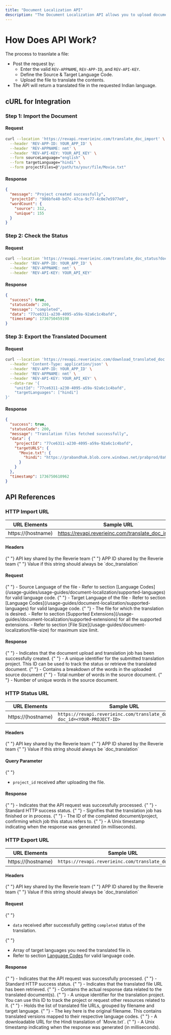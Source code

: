 ```yaml
---
title: "Document Localization API"
description: "The Document Localization API allows you to upload documents (PDFs, Word files, Text, etc.) and receive fully translated versions in the desired language. "
---
```


# How Does API Work?

The process to trasnlate a file:

- Post the request by:
  - Enter the valid `REV-APPNAME`, `REV-APP-ID`, and `REV-API-KEY`.
  - Define the Source & Target Language Code.
  - Upload the file to translate the contents.
- The API will return a translated file in the requested Indian language.

## cURL for Integration
### Step 1: Import the Document
#### Request
```bash
curl --location 'https://revapi.reverieinc.com/translate_doc_import' \
  --header 'REV-APP-ID: YOUR_APP_ID' \
  --header 'REV-APPNAME: nmt' \
  --header 'REV-API-KEY: YOUR_API_KEY' \
  --form sourceLanguage="english" \
  --form targetLanguage="hindi" \
  --form projectFiles=@"/path/to/your/file/Movie.txt"
```
#### Response
```json
{
  "message": "Project created successfully",
  "projectId": "986bfe40-bd7c-47ca-9c77-4c0e7e5977e0",
  "wordCount": {
    "source": 312,
    "unique": 155
  }
}
```
### Step 2: Check the Status
#### Request
```bash
curl --location 'https://revapi.reverieinc.com/translate_doc_status?doc_id=YOUR_DOCUMENT_ID' \
  --header 'REV-APP-ID: YOUR_APP_ID' \
  --header 'REV-APPNAME: nmt' \
  --header 'REV-API-KEY: YOUR_API_KEY'

```
#### Response
```json
{
  "success": true,
  "statusCode": 200,
  "message": "completed",
  "data": "77ce6311-a230-4095-a59a-92a6c1c4bafd",
  "timestamp": 1736750459198
}
```
### Step 3: Export the Translated Document
#### Request
```bash
curl --location 'https://revapi.reverieinc.com/download_translated_doc' \
  --header 'Content-Type: application/json' \
  --header 'REV-APP-ID: YOUR_APP_ID' \
  --header 'REV-APPNAME: nmt' \
  --header 'REV-API-KEY: YOUR_API_KEY' \
  --data-raw '{
    "unitId": "77ce6311-a230-4095-a59a-92a6c1c4bafd",
    "targetLanguages": ["hindi"]
}'

```
#### Response
```json
{
  "success": true,
  "statusCode": 200,
  "message": "Translation files fetched successfully",
  "data": {
    "projectId": "77ce6311-a230-4095-a59a-92a6c1c4bafd",
    "targetURLS": {
      "Movie.txt": {
        "hindi": "https://prabandhak.blob.core.windows.net/prabprod/8a954c1a-1462-47ad-99e6-6909a64017f7/77ce6311-a230-4095-a59a-92a6c1c4bafd/exports/Project_Level_1736750610592/hi_Movie.txt"
      }
    }
  },
  "timestamp": 1736750610962
}

```

## API References

### HTTP Import URL
| URL Elements       | Sample URL                     |
|--------------------|--------------------------------|
| https://(hostname) | https://revapi.reverieinc.com/translate_doc_import |

#### Headers

<ParamField header="REV-API-KEY" type="string" required>
  {" "}
  API key shared by the Reverie team
</ParamField> 
<ParamField header="REV-APP-ID" type="string" required>
  {" "}
  APP ID shared by the Reverie team
</ParamField>
<ParamField header="REV-APPNAME" type="string" required>
  {" "}
  Value if this string should always be `doc_translation` 
</ParamField>

#### Request
<ParamField body="sourceLanguage" type="string" required>
  {" "}
    -  Source Language of the file
    -  Refer to section [Language Codes](/usage-guides/usage-guides/document-localization/supported-languages) for valid language code.
</ParamField> 

<ParamField body="targetLanguage" type="string" required>
  {" "}
    -  Target Language of the file
    -  Refer to section [Language Codes](/usage-guides/document-localization/supported-languages) for valid language code.
</ParamField> 

<ParamField body="projectFiles" type="file" required>
  {" "}
    -  The file for which the translation is desired.
    - Refer to section [Supported Extensions](/usage-guides/document-localization/supported-extensions) for all the supported extensions.
    - Refer to section [File Size](/usage-guides/document-localization/file-size) for maximum size limit.
</ParamField> 

#### Response
<ParamField body="message" type="string">
  {" "}
    -  Indicates that the document upload and translation job has been successfully created.
</ParamField> 

<ParamField body="projectId" type="string">
  {" "}
    -  A unique identifier for the submitted translation project. This ID can be used to track the status or retrieve the translated document.
</ParamField> 

<ParamField body="wordCount" type="[]">
  {" "}
    -  Contains a breakdown of the words in the uploaded source document
</ParamField> 

<ParamField body="source" type="integer">
  {" "}
    -  Total number of words in the source document.
</ParamField> 

<ParamField body="unique" type="integer">
  {" "}
    -  Number of unique words in the source document.
</ParamField> 

### HTTP Status URL
| URL Elements       | Sample URL                     |
|--------------------|--------------------------------|
| https://(hostname) | `https://revapi.reverieinc.com/translate_doc_status?doc_id=<YOUR-PROJECT-ID>` |

#### Headers

<ParamField header="REV-API-KEY" type="string" required>
  {" "}
  API key shared by the Reverie team
</ParamField> 
<ParamField header="REV-APP-ID" type="string" required>
  {" "}
  APP ID shared by the Reverie team
</ParamField>
<ParamField header="REV-APPNAME" type="string" required>
  {" "}
  Value if this string should always be `doc_translation` 
</ParamField>

#### Query Parameter
<ParamField query="doc_id" type="string" required>
  {" "}
  
- `project_id` received after uploading the file.

</ParamField> 


#### Response
<ParamField body="success" type="boolean">
  {" "}
    -  Indicates that the API request was successfully processed.
</ParamField> 

<ParamField body="statusCode" type="integer">
  {" "}
    -  Standard HTTP success status.
</ParamField> 

<ParamField body="message" type="string">
  {" "}
    -  Signifies that the translation job has finished or in process.
</ParamField> 

<ParamField body="data" type="string">
  {" "}
    - The ID of the completed document/project, confirming which job this status refers to.
</ParamField> 

<ParamField body="timestamp" type="string">
  {" "}
    -  A Unix timestamp indicating when the response was generated (in milliseconds).
</ParamField> 

### HTTP Export URL
| URL Elements       | Sample URL                     |
|--------------------|--------------------------------|
| https://(hostname) | `https://revapi.reverieinc.com/translate_doc_export` |

#### Headers

<ParamField header="REV-API-KEY" type="string" required>
  {" "}
  API key shared by the Reverie team
</ParamField> 
<ParamField header="REV-APP-ID" type="string" required>
  {" "}
  APP ID shared by the Reverie team
</ParamField>
<ParamField header="REV-APPNAME" type="string" required>
  {" "}
  Value if this string should always be `doc_translation` 
</ParamField>

#### Request
<ParamField body="unitId" type="string" required>
  {" "}
  
- `data` received after successfully getting `completed` status of the translation.

</ParamField> 

<ParamField body="targetLanguages" type="array" required>
  {" "}
  
- Array of target languages you need the translated file in.
- Refer to section [Language Codes](/usage-guides/document-localization/supported-languages) for valid language code.

</ParamField> 


#### Response
<ParamField body="success" type="boolean">
  {" "}
    -  Indicates that the API request was successfully processed.
</ParamField> 

<ParamField body="statusCode" type="integer">
  {" "}
    -  Standard HTTP success status.
</ParamField> 

<ParamField body="message" type="string">
  {" "}
    -  Indicates that the translated file URL has been retrieved.
</ParamField> 

<ParamField body="data" type="object">
  {" "}
    - Contains the actual response data related to the translated document(s).

</ParamField> 

<ParamField body="projectId" type="string">
  {" "}
    -  A unique identifier for the translation project. You can use this ID to track the project or request other resources related to it.
</ParamField> 

<ParamField body="targetURLS" type="object">
  {" "}
    -  Holds the list of translated file URLs, grouped by filename and target language.
</ParamField> 

<ParamField body="Movie.txt" type="object">
  {" "}
    -  The key here is the original filename. This contains translated versions mapped to their respective language codes.
</ParamField> 

<ParamField body="hindi" type="string">
  {" "}
    -  A downloadable URL for the Hindi translation of `Movie.txt`.
</ParamField> 

<ParamField body="timestamp" type="string">
  {" "}
    -  A Unix timestamp indicating when the response was generated (in milliseconds).
</ParamField> 